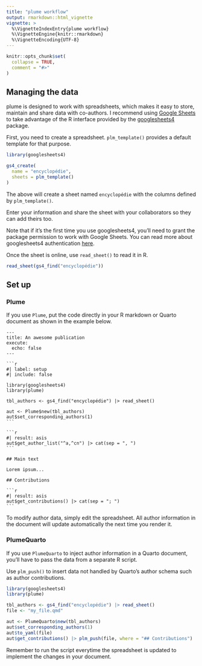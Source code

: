 ```yaml
---
title: "plume workflow"
output: rmarkdown::html_vignette
vignette: >
  %\VignetteIndexEntry{plume workflow}
  %\VignetteEngine{knitr::rmarkdown}
  %\VignetteEncoding{UTF-8}
---
```


```r
knitr::opts_chunk$set(
  collapse = TRUE,
  comment = "#>"
)
```

## Managing the data

plume is designed to work with spreadsheets, which makes it easy to store, maintain and share data with co-authors. I recommend using [Google Sheets](https://docs.google.com/spreadsheets/) to take advantage of the R interface provided by the [googlesheets4](https://googlesheets4.tidyverse.org) package.

First, you need to create a spreadsheet. `plm_template()` provides a default template for that purpose.

```r
library(googlesheets4)

gs4_create(
  name = "encyclopédie",
  sheets = plm_template()
)
```

The above will create a sheet named `encyclopédie` with the columns defined by `plm_template()`.

Enter your information and share the sheet with your collaborators so they can add theirs too.

Note that if it's the first time you use googlesheets4, you'll need to grant the package permission to work with Google Sheets. You can read more about googlesheets4 authentication [here](https://googlesheets4.tidyverse.org/reference/gs4_auth.html).

Once the sheet is online, use `read_sheet()` to read it in R.

```r
read_sheet(gs4_find("encyclopédie"))
```

## Set up

### Plume

If you use `Plume`, put the code directly in your R markdown or Quarto document as shown in the example below.

````verbatim
---
title: An awesome publication
execute:
  echo: false
---

```r
#| label: setup
#| include: false

library(googlesheets4)
library(plume)

tbl_authors <- gs4_find("encyclopédie") |> read_sheet()

aut <- Plume$new(tbl_authors)
aut$set_corresponding_authors(1)
```

```r
#| result: asis
aut$get_author_list("^a,^cn") |> cat(sep = ", ")
```

## Main text

Lorem ipsum...

## Contributions

```r
#| result: asis
aut$get_contributions() |> cat(sep = "; ")
```
````

To modify author data, simply edit the spreadsheet. All author information in the document will update automatically the next time you render it.

### PlumeQuarto

If you use `PlumeQuarto` to inject author information in a Quarto document, you'll have to pass the data from a separate R script.

Use `plm_push()` to insert data not handled by Quarto's author schema such as author contributions.

```r

library(googlesheets4)
library(plume)

tbl_authors <- gs4_find("encyclopédie") |> read_sheet()
file <- "my_file.qmd"

aut <- PlumeQuarto$new(tbl_authors)
aut$set_corresponding_authors(1)
aut$to_yaml(file)
aut$get_contributions() |> plm_push(file, where = "## Contributions")
```

Remember to run the script everytime the spreadsheet is updated to implement the changes in your document.
